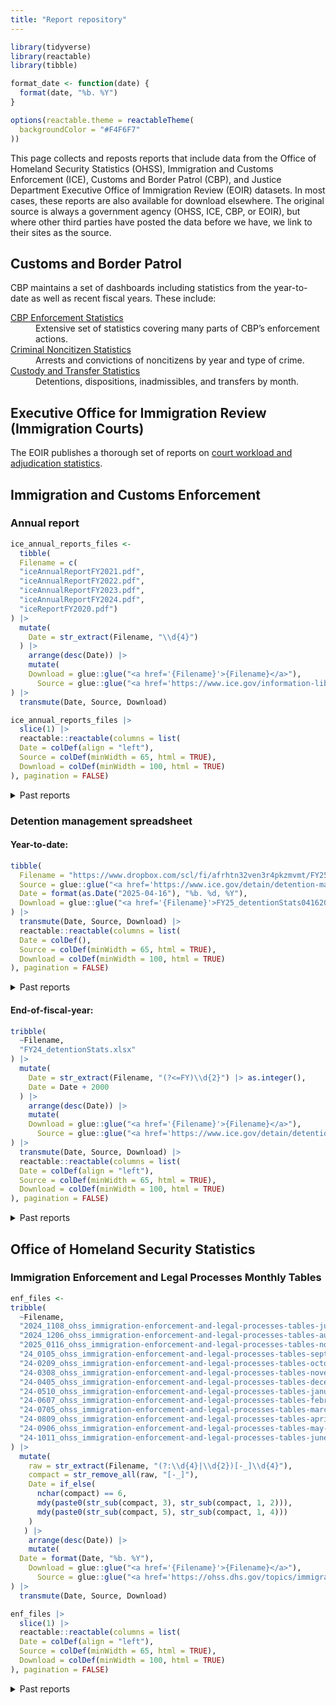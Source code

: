 ```yaml
---
title: "Report repository"
---
```


```r
library(tidyverse)
library(reactable)
library(tibble)

format_date <- function(date) {
  format(date, "%b. %Y")
}

options(reactable.theme = reactableTheme(
  backgroundColor = "#F4F6F7"
))
```

This page collects and reposts reports that include data from the Office of Homeland Security Statistics (OHSS), Immigration and Customs Enforcement (ICE), Customs and Border Patrol (CBP), and Justice Department Executive Office of Immigration Review (EOIR) datasets. In most cases, these reports are also available for download elsewhere. The original source is always a government agency (OHSS, ICE, CBP, or EOIR), but where other third parties have posted the data before we have, we link to their sites as the source.

## Customs and Border Patrol 

CBP maintains a set of dashboards including statistics from the year-to-date as well as recent fiscal years. These include:

[CBP Enforcement Statistics](https://www.cbp.gov/newsroom/stats/cbp-enforcement-statistics)
: Extensive set of statistics covering many parts of CBP's enforcement actions.

[Criminal Noncitizen Statistics](https://www.cbp.gov/newsroom/stats/cbp-enforcement-statistics/criminal-noncitizen-statistics)
: Arrests and convictions of noncitizens by year and type of crime. 

[Custody and Transfer Statistics](https://www.cbp.gov/newsroom/stats/custody-and-transfer-statistics)
: Detentions, dispositions, inadmissibles, and transfers by month.

## Executive Office for Immigration Review<br>(Immigration Courts)

The EOIR publishes a thorough set of reports on [court workload and adjudication statistics](Workload and Adjudication Statistics).




## Immigration and Customs Enforcement

### Annual report

```r
ice_annual_reports_files <- 
  tibble(
  Filename = c(
  "iceAnnualReportFY2021.pdf",
  "iceAnnualReportFY2022.pdf",
  "iceAnnualReportFY2023.pdf",
  "iceAnnualReportFY2024.pdf",
  "iceReportFY2020.pdf")
) |> 
  mutate(
    Date = str_extract(Filename, "\\d{4}") 
  ) |> 
    arrange(desc(Date)) |> 
    mutate(
    Download = glue::glue("<a href='{Filename}'>{Filename}</a>"),
      Source = glue::glue("<a href='https://www.ice.gov/information-library/annual-report'>ICE</a>")
) |> 
  transmute(Date, Source, Download) 
```

```r
ice_annual_reports_files |> 
  slice(1) |> 
  reactable::reactable(columns = list(
  Date = colDef(align = "left"),
  Source = colDef(minWidth = 65, html = TRUE),
  Download = colDef(minWidth = 100, html = TRUE)
), pagination = FALSE)
```

<details>
<summary>Past reports</summary>

```r
ice_annual_reports_files |> 
  slice(-1) |> 
  reactable::reactable(columns = list(
  Date = colDef(align = "left"),
  Source = colDef(minWidth = 65, html = TRUE),
  Download = colDef(minWidth = 100, html = TRUE)
), pagination = FALSE)
```

</details>

### Detention management spreadsheet

#### Year-to-date:

```r
tibble(
  Filename = "https://www.dropbox.com/scl/fi/afrhtn32ven3r4pkzmvmt/FY25_detentionStats04162025.xlsx?rlkey=kuxbpcae0jdgamultzp0xai27&dl=1",
  Source = glue::glue("<a href='https://www.ice.gov/detain/detention-management'>ICE</a>"), 
  Date = format(as.Date("2025-04-16"), "%b. %d, %Y"),
  Download = glue::glue("<a href='{Filename}'>FY25_detentionStats04162025.xlsx</a>")
) |> 
  transmute(Date, Source, Download) |> 
  reactable::reactable(columns = list(
  Date = colDef(),
  Source = colDef(minWidth = 65, html = TRUE),
  Download = colDef(minWidth = 100, html = TRUE)
), pagination = FALSE)
```

<div style="margin-top: 0.5em;"></div>

<details>
<summary>Past reports</summary>

```r
tribble(
  ~Filename, 
  "FY25_detentionStats01032025.xlsx",
  "FY25_detentionStats01162025.xlsx",
  "FY25_detentionStats02032025.xlsx",
  "FY25_detentionStats02142025.xlsx",
  "FY25_detentionStats02272025.xlsx",
  "FY25_detentionStats03052025.xlsx",
  "FY25_detentionStats03142025.xlsx",
  "FY25_detentionStats03262025.xlsx",
  "FY25_detentionStats04162025.xlsx",
  "FY25_detentionStats11212024.xlsx",
  "FY25_detentionStats12112024.xlsx",
  "FY25_detentionStats12122024.xlsx",
  "FY25_detentionStats12182024.xlsx"
) |> 
  mutate(
    Date = str_extract(Filename, "\\d{8}(?=\\.xlsx)") |> mdy()
  ) |> 
    arrange(desc(Date)) |> 
    mutate(
  Date = format(Date, "%b. %d, %Y"),
    Download = glue::glue("<a href='{Filename}'>{Filename}</a>"),
      Source = glue::glue("<a href='https://www.ice.gov/detain/detention-management'>ICE</a>")
) |> 
  transmute(Date, Source, Download) |> 
  reactable::reactable(columns = list(
  Date = colDef(),
  Source = colDef(minWidth = 65, html = TRUE),
  Download = colDef(minWidth = 100, html = TRUE)
), pagination = FALSE)
```

</details>

#### End-of-fiscal-year:

```r
tribble(
  ~Filename, 
  "FY24_detentionStats.xlsx"
) |> 
  mutate(
    Date = str_extract(Filename, "(?<=FY)\\d{2}") |> as.integer(),
    Date = Date + 2000
  ) |> 
    arrange(desc(Date)) |> 
    mutate(
    Download = glue::glue("<a href='{Filename}'>{Filename}</a>"),
      Source = glue::glue("<a href='https://www.ice.gov/detain/detention-management'>ICE</a>")
) |> 
  transmute(Date, Source, Download) |> 
  reactable::reactable(columns = list(
  Date = colDef(align = "left"),
  Source = colDef(minWidth = 65, html = TRUE),
  Download = colDef(minWidth = 100, html = TRUE)
), pagination = FALSE)
```
<div style="margin-top: 0.5em;"></div>

<details>
<summary>Past reports</summary>

```r
tribble(
  ~Filename, 
    "FY19-detentionstats.xlsx",
  "FY20-detentionstats.xlsx",
  "FY21-detentionstats.xlsx",
  "FY22-detentionStats.xlsx",
  "FY23_detentionStats.xlsx"
) |> 
  mutate(
    Date = str_extract(Filename, "(?<=FY)\\d{2}") |> as.integer(),
    Date = Date + 2000
  ) |> 
    arrange(desc(Date)) |> 
    mutate(
    Download = glue::glue("<a href='{Filename}'>{Filename}</a>"),
      Source = glue::glue("<a href='https://www.ice.gov/detain/detention-management'>ICE</a>")
) |> 
  transmute(Date, Source, Download) |> 
  reactable::reactable(columns = list(
  Date = colDef(),
  Source = colDef(minWidth = 65, html = TRUE),
  Download = colDef(minWidth = 100, html = TRUE)
), pagination = FALSE)
```

</details>

<!-- ## Customs and Border Patrol -->



## Office of Homeland Security Statistics

### Immigration Enforcement and Legal Processes Monthly Tables

```r
enf_files <- 
tribble(
  ~Filename, 
  "2024_1108_ohss_immigration-enforcement-and-legal-processes-tables-july-2024.xlsx",
  "2024_1206_ohss_immigration-enforcement-and-legal-processes-tables-august-2024.xlsx",
  "2025_0116_ohss_immigration-enforcement-and-legal-processes-tables-november-2024.xlsx",
  "24_0105_ohss_immigration-enforcement-and-legal-processes-tables-september-2023_v2.xlsx",
  "24-0209_ohss_immigration-enforcement-and-legal-processes-tables-october-2023_v2.xlsx",
  "24-0308_ohss_immigration-enforcement-and-legal-processes-tables-november-2023_2.xlsx",
  "24-0405_ohss_immigration-enforcement-and-legal-processes-tables-december-2023.xlsx",
  "24-0510_ohss_immigration-enforcement-and-legal-processes-tables-january-2024.xlsx",
  "24-0607_ohss_immigration-enforcement-and-legal-processes-tables-february-2024.xlsx",
  "24-0705_ohss_immigration-enforcement-and-legal-processes-tables-march-2024.xlsx",
  "24-0809_ohss_immigration-enforcement-and-legal-processes-tables-april-2024.xlsx",
  "24-0906_ohss_immigration-enforcement-and-legal-processes-tables-may-2024_v2.xlsx",
  "24-1011_ohss_immigration-enforcement-and-legal-processes-tables-june-2024_2.xlsx"
) |> 
  mutate(
    raw = str_extract(Filename, "(?:\\d{4}|\\d{2})[-_]\\d{4}"),
    compact = str_remove_all(raw, "[-_]"),
    Date = if_else(
      nchar(compact) == 6,
      mdy(paste0(str_sub(compact, 3), str_sub(compact, 1, 2))),
      mdy(paste0(str_sub(compact, 5), str_sub(compact, 1, 4)))
    )
   ) |> 
    arrange(desc(Date)) |> 
    mutate(
  Date = format(Date, "%b. %Y"),
    Download = glue::glue("<a href='{Filename}'>{Filename}</a>"),
      Source = glue::glue("<a href='https://ohss.dhs.gov/topics/immigration/immigration-enforcement/monthly-tables'>OHSS</a>")
) |> 
  transmute(Date, Source, Download)
```

```r
enf_files |> 
  slice(1) |> 
  reactable::reactable(columns = list(
  Date = colDef(align = "left"),
  Source = colDef(minWidth = 65, html = TRUE),
  Download = colDef(minWidth = 100, html = TRUE)
), pagination = FALSE)
```

<details>
<summary>Past reports</summary>

```r
enf_files |> 
  slice(-1) |> 
  reactable::reactable(columns = list(
  Date = colDef(align = "left"),
  Source = colDef(minWidth = 65, html = TRUE),
  Download = colDef(minWidth = 100, html = TRUE)
), pagination = FALSE)
```

</details>

